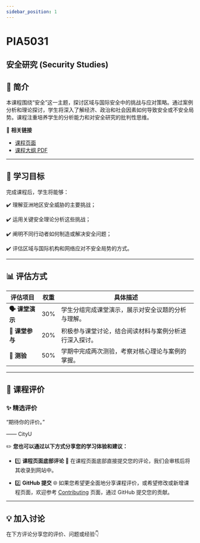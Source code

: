 ```yaml
---
sidebar_position: 1
---
```


# PIA5031
## 安全研究 (Security Studies)

## **📘 简介**
本课程围绕“安全”这一主题，探讨区域与国际安全中的挑战与应对策略。通过案例分析和理论探讨，学生将深入了解经济、政治和社会因素如何导致安全或不安全局势。课程注重培养学生的分析能力和对安全研究的批判性思维。

🔗 **相关链接**
- [课程页面](https://www.cityu.edu.hk/catalogue/pg/202526/course/PIA5031.htm)
- [课程大纲 PDF](https://www.cityu.edu.hk/catalogue/pg/202526/course/PIA5031.pdf)

---

## **🎯 学习目标**

完成课程后，学生将能够：

✔️ 理解亚洲地区安全威胁的主要挑战；

✔️ 运用关键安全理论分析这些挑战；

✔️ 阐明不同行动者如何制造或解决安全问题；

✔️ 评估区域与国际机构和网络应对不安全局势的方式。

---

## **📊 评估方式**

| **评估项目**             | **权重** | **具体描述**                                                                                     |
|--------------------------|----------|--------------------------------------------------------------------------------------------------|
| **🗣️ 课堂演示**          | 30%      | 学生分组完成课堂演示，展示对安全议题的分析与理解。                                                 |
| **👥 课堂参与**          | 20%      | 积极参与课堂讨论，结合阅读材料与案例分析进行深入探讨。                                               |
| **📄 测验**              | 50%      | 学期中完成两次测验，考察对核心理论与案例的掌握。                                                   |

---

## **💬 课程评价**

### ✨ **精选评价**
<div className={commentStyles.commentBox}>
    <p className={commentStyles.commentText}>
        “期待你的评价。”
    </p>
    <p className={commentStyles.commentAuthor}>—— CityU</p>
</div>

✏️ **您也可以通过以下方式分享您的学习体验和建议：**

- 1️⃣ **课程页面底部评论**
💬 在课程页面底部直接提交您的评论，我们会审核后将其收录到网站中。

- 2️⃣ **GitHub 提交**
🌐 如果您希望更全面地分享课程评价，或希望修改或新增课程页面，欢迎参考 [Contributing](/contributing) 页面，通过 GitHub 提交您的贡献。

---

## **💡 加入讨论**

在下方评论分享您的评价、问题或经验👇
<Utterances />
